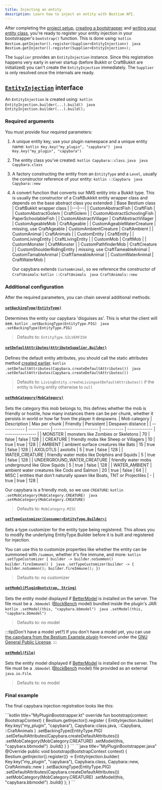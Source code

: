 ```yaml
---
title: Injecting an entity
description: Learn how to inject an entity with Bestium API.
---
```



After completing the [project setup](../project-setup), [creating a bootstrapper](../project-setup#creating-a-bootstrapper)
and [writing your entity class](../coding-entity), you're ready to register your entity injection in your bootstrapper's `bootstrap()` function.
This is done using:
<Tabs syncKey="lang">
    <TabItem label="Kotlin">
        ```kotlin
        Bestium.getInjector().register(Supplier<EntityInjection>)
        ```
    </TabItem>
    <TabItem label="Java">
        ```java
        Bestium.getInjector().register(Supplier<EntityInjection>);
        ```
    </TabItem>
</Tabs>

The `Supplier` provides an `EntityInjection` instance. Since this registration happens very early in server startup (before Bukkit or CraftBukkit are initialized)
you can't create the `EntityInjection` immediately. The `Supplier` is only resolved once the internals are ready.

## [`EntityInjection`](/javadocs/cz/jeme/bestium/api/inject/EntityInjection.html) interface

An `EntityInjection` is created using:
<Tabs syncKey="lang">
    <TabItem label="Kotlin">
        ```kotlin
        EntityInjection.builder(...).build()
        ```
    </TabItem>
    <TabItem label="Java">
        ```java
        EntityInjection.builder(...).build();
        ```
    </TabItem>
</Tabs>

### Required arguments

You must provide four required parameters:
1. A unique entity key, use your plugin namespace and a unique entity name:
    <Tabs syncKey="lang">
        <TabItem label="Kotlin">
            ```kotlin
            Key.key("my_plugin", "capybara")
            ```
        </TabItem>
        <TabItem label="Java">
            ```java
            Key.key("my_plugin", "capybara")
            ```
        </TabItem>
    </Tabs>
2. The entity class you've created:
    <Tabs syncKey="lang">
        <TabItem label="Kotlin">
            ```kotlin
            Capybara::class.java
            ```
        </TabItem>
        <TabItem label="Java">
            ```java
            Capybara.class
            ```
        </TabItem>
    </Tabs>
3. A factory constructing the entity from an `EntityType` and a `Level`, usually the constructor reference of your entity:
    <Tabs syncKey="lang">
        <TabItem label="Kotlin">
            ```kotlin
            ::Capybara
            ```
        </TabItem>
        <TabItem label="Java">
            ```java
            Capybara::new
            ```
        </TabItem>
    </Tabs>
4. A convert function that converts our NMS entity into a Bukkit type. This is usually the constructor of a CraftBukkkit entity wrapper class and depends on the base abstract class you extended:
    | Base Bestium class | CraftBukkit wrapper class |
    |---|---|
    | CustomAbstractFish | CraftFish |
    | CustomAbstractGolem | CraftGolem |
    | CustomAbstractSchoolingFish | PaperSchoolableFish |
    | CustomAbstractVillager | CraftAbstractVillager |
    | CustomAgeableMob | CraftAgeable |
    | CustomAgeableWaterCreature | missing, use CraftAgeable
    | CustomAmbientCreature | CraftAmbient |
    | CustomAnimal | CraftAnimals |
    | CustomEntity | CraftEntity |
    | CustomLivingEntity | CraftLivingEntity |
    | CustomMob | CraftMob |
    | CustomMonster | CraftMonster |
    | CustomPathfinderMob | CraftCreature |
    | CustomShoulderRidingEntity | missing, use CraftTameableAnimal
    | CustomTamableAnimal | CraftTameableAnimal |
    | CustomWaterAnimal | CraftWaterMob |

    Our capybara extends `CustomAnimal`, so we reference the constructor of `CraftAnimals`:
    <Tabs syncKey="lang">
        <TabItem label="Kotlin">
            ```kotlin
            ::CraftAnimals
            ```
        </TabItem>
        <TabItem label="Java">
            ```java
            CraftAnimals::new
            ```
        </TabItem>
    </Tabs>

### Additional configuration
After the required parameters, you can chain several additional methods:

#### [`setBackingType(EntityType)`](/javadocs/cz/jeme/bestium/api/inject/EntityInjection.Builder.html#setBackingType(net.minecraft.world.entity.EntityType))
Determines the entity our capybara 'disguises as'. This is what the client will see.
<Tabs syncKey="lang">
    <TabItem label="Kotlin">
        ```kotlin
        .setBackingType(EntityType.PIG)
        ```
    </TabItem>
    <TabItem label="Java">
        ```java
        .setBackingType(EntityType.PIG)
        ```
    </TabItem>
</Tabs>
> Defaults to: `EntityType.SILVERFISH`

#### [`setDefaultAttributes(AttributeSupplier.Builder)`](/javadocs/cz/jeme/bestium/api/inject/EntityInjection.Builder.html#setDefaultAttributes(net.minecraft.world.entity.ai.attributes.AttributeSupplier))
Defines the default entity attributes, you should call the static attributes method [created earlier](../coding-entity#add-default-attributes).
<Tabs syncKey="lang">
    <TabItem label="Kotlin">
        ```kotlin
        .setDefaultAttributes(Capybara.createDefaultAttributes())
        ```
    </TabItem>
    <TabItem label="Java">
        ```java
        .setDefaultAttributes(Capybara.createDefaultAttributes())
        ```
    </TabItem>
</Tabs>
> Defaults to: `LivingEntity.createLivingsetDefaultAttributes()` if the entity is living entity otherwise to `null`

#### [`setMobCategory(MobCategory)`](/javadocs/cz/jeme/bestium/api/inject/EntityInjection.Builder.html#setMobCategory(net.minecraft.world.entity.MobCategory))
Sets the category this mob belongs to, this defines whether the mob is friendly or hostile, how many instances there can be per chunk, whether it persists in world or how far from the player it despawns.
| Mob category | Description | Max per chunk | Friendly | Persistent | Despawn distance |
| ------------ | ----------- | ----------------------- | ----------- | ------------- | ---------------- | 
| MONSTER | monsters like Zombies or Skeletons | 70    | false       | false         | 128 |
| CREATURE | friendly mobs like Sheep or Villagers | 10 | true       | true          | 128 |
| AMBIENT | ambient surface creatures like Bats | 15   | true        | false         | 128 |
| AXOLOTLS | axolotls        | 5                       | true        | false         | 128 |
| WATER_CREATURE | friendly water mobs like Dolphins and Squids | 5 | true | false   | 128 |
| UNDERGROUND_WATER_CREATURE | friendly water mobs underground like Glow Squids | 5 | true | false | 128 |
| WATER_AMBIENT | ambient water creatures like Cods and Salmon | 20 | true | false | 64 |
| MISC | entities that don't naturally spawn like Boats, TNT or Projectiles | - | true | true | 128 |

Our capybara is a friendly mob, so we use `CREATURE`:
<Tabs syncKey="lang">
    <TabItem label="Kotlin">
        ```kotlin
        .setMobCategory(MobCategory.CREATURE)
        ```
    </TabItem>
    <TabItem label="Java">
        ```java
        .setMobCategory(MobCategory.CREATURE)
        ```
    </TabItem>
</Tabs>
> Defaults to: `MobCategory.MISC`

#### [`setTypeCustomizer(Consumer<EntityType.Builder>)`](/javadocs/cz/jeme/bestium/api/inject/EntityInjection.Builder.html#setTypeCustomizer(java.util.function.Consumer))
Sets a type customizer for the entity type being registered. This allows you to modify the underlying EntityType.Builder before it is built and registered for injection.

You can use this to customize properties like whether the entity can be summoned with `/summon`, whether it's fire immune, and more:
<Tabs syncKey="lang">
    <TabItem label="Kotlin">
        ```kotlin
        .setTypeCustomizer { builder ->
            builder.noSummon()
            builder.fireImmune()
        }
        ```
    </TabItem>
    <TabItem label="Java">
        ```java
        .setTypeCustomizer(builder -> {
            builder.noSummon();
            builder.fireImmune();
        })
        ```
    </TabItem>
</Tabs>
> Defaults to: no customizer

#### [`setModel(PluginBootstrap, String)`](/javadocs/cz/jeme/bestium/api/inject/EntityInjection.Builder.html#setModel(io.papermc.paper.plugin.bootstrap.PluginBootstrap,java.lang.String))
Sets the entity model displayed if [BetterModel](https://github.com/toxicity188/BetterModel) is installed on the server.
The file must be a `.bbmodel` ([BlockBench](https://www.blockbench.net/) model) bundled inside the plugin's JAR:
<Tabs syncKey="lang">
    <TabItem label="Kotlin">
        ```kotlin
        .setModel(this, "capybara.bbmodel")
        ```
    </TabItem>
    <TabItem label="Java">
        ```java
        .setModel(this, "capybara.bbmodel")
        ```
    </TabItem>
</Tabs>
> Defaults to: no model

:::tip[Don't have a model yet?]
If you don't have a model yet, you can use
[the capybara from the Bestium Example plugin](https://github.com/huzvanec/BestiumExample/blob/master/src/main/resources/models/capybara.bbmodel) 
licenced under the [GNU General Public License](https://www.gnu.org/licenses/gpl-3.0.html).
:::

#### [`setModel(File)`](/javadocs/cz/jeme/bestium/api/inject/EntityInjection.Builder.html#setModel(java.io.File))
Sets the entity model displayed if [BetterModel](https://github.com/toxicity188/BetterModel) is installed on the server.
The file must be a `.bbmodel` ([BlockBench](https://www.blockbench.net/) model) file provided as an external `java.io.File`.
> Defaults to: no model

### Final example

The final capybara injection registration looks like this:

<Tabs syncKey="lang">
    <TabItem label="Kotlin">
        ```kotlin title="MyPluginBootstrapper.kt"
        override fun bootstrap(context: BootstrapContext) {
            Bestium.getInjector().register {
                EntityInjection.builder(
                    Key.key("my_plugin", "capybara"),
                    Capybara::class.java,
                    ::Capybara,
                    ::CraftAnimals
                )
                .setBackingType(EntityType.PIG)
                .setDefaultAttributes(Capybara.createDefaultAttributes())
                .setMobCategory(MobCategory.CREATURE)
                .setModel(this, "capybara.bbmodel")
                .build()
            }
        }
        ```
    </TabItem>
    <TabItem label="Java">
        ```java title="MyPluginBootstrapper.java"
        @Override
        public void bootstrap(BootstrapContext context) {
            Bestium.getInjector().register(() -> EntityInjection.builder(
                                    Key.key("my_plugin", "capybara"),
                                    Capybara.class,
                                    Capybara::new,
                                    CraftAnimals::new
                            )
                            .setBackingType(EntityType.PIG)
                            .setDefaultAttributes(Capybara.createDefaultAttributes())
                            .setMobCategory(MobCategory.CREATURE)
                            .setModel(this, "capybara.bbmodel")
                            .build()
            );
        }
        ```
    </TabItem>
</Tabs>